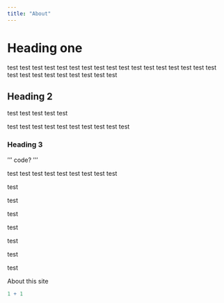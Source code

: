 ```yaml
---
title: "About"
---
```

# Heading one
test
test
test
test
test
test
test
test
test
test
test
test
test
test
test
test
test
test
test
test
test
test
test
test
test
test



## Heading 2
test
test
test
test
test


test
test
test
test
test
test
test
test
test
test

### Heading 3

'''
code?
'''

test
test
test
test
test
test
test
test
test

test

test

test

test

test

test

test



About this site

```r
1 + 1
```
